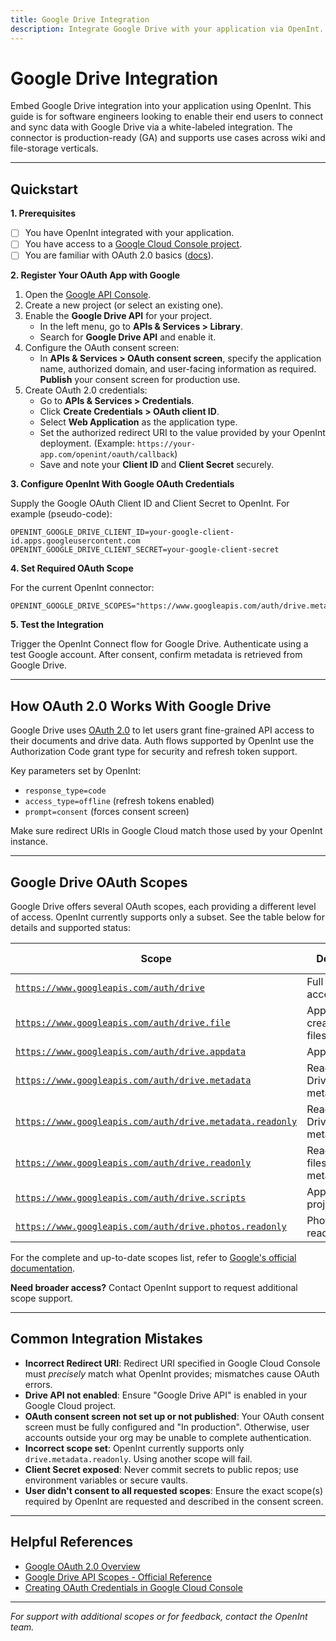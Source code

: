 ```yaml
---
title: Google Drive Integration
description: Integrate Google Drive with your application via OpenInt. Developer guide for OAuth setup, scopes, and best practices.
---
```


# Google Drive Integration

Embed Google Drive integration into your application using OpenInt. This guide is for software engineers looking to enable their end users to connect and sync data with Google Drive via a white-labeled integration. The connector is production-ready (GA) and supports use cases across wiki and file-storage verticals.

---

## Quickstart

**1. Prerequisites**

- [ ] You have OpenInt integrated with your application.
- [ ] You have access to a [Google Cloud Console project](https://console.cloud.google.com/).
- [ ] You are familiar with OAuth 2.0 basics ([docs](https://developers.google.com/identity/protocols/oauth2)).

**2. Register Your OAuth App with Google**

1. Open the [Google API Console](https://console.cloud.google.com/apis/credentials).
2. Create a new project (or select an existing one).
3. Enable the **Google Drive API** for your project.
   - In the left menu, go to **APIs & Services > Library**.
   - Search for **Google Drive API** and enable it.
4. Configure the OAuth consent screen:
   - In **APIs & Services > OAuth consent screen**, specify the application name, authorized domain, and user-facing information as required. **Publish** your consent screen for production use.
5. Create OAuth 2.0 credentials:
   - Go to **APIs & Services > Credentials**.
   - Click **Create Credentials > OAuth client ID**.
   - Select **Web Application** as the application type.
   - Set the authorized redirect URI to the value provided by your OpenInt deployment. (Example: `https://your-app.com/openint/oauth/callback`)
   - Save and note your **Client ID** and **Client Secret** securely.

**3. Configure OpenInt With Google OAuth Credentials**

Supply the Google OAuth Client ID and Client Secret to OpenInt. For example (pseudo-code):

```env
OPENINT_GOOGLE_DRIVE_CLIENT_ID=your-google-client-id.apps.googleusercontent.com
OPENINT_GOOGLE_DRIVE_CLIENT_SECRET=your-google-client-secret
```

**4. Set Required OAuth Scope**

For the current OpenInt connector:

```env
OPENINT_GOOGLE_DRIVE_SCOPES="https://www.googleapis.com/auth/drive.metadata.readonly"
```

**5. Test the Integration**

Trigger the OpenInt Connect flow for Google Drive. Authenticate using a test Google account. After consent, confirm metadata is retrieved from Google Drive.

---

## How OAuth 2.0 Works With Google Drive

Google Drive uses [OAuth 2.0](https://developers.google.com/identity/protocols/oauth2) to let users grant fine-grained API access to their documents and drive data. Auth flows supported by OpenInt use the Authorization Code grant type for security and refresh token support.

Key parameters set by OpenInt:

- `response_type=code`
- `access_type=offline` (refresh tokens enabled)
- `prompt=consent` (forces consent screen)

Make sure redirect URIs in Google Cloud match those used by your OpenInt instance.

---

## Google Drive OAuth Scopes

Google Drive offers several OAuth scopes, each providing a different level of access. OpenInt currently supports only a subset. See the table below for details and supported status:

<!-- Table using Mintlify's standard Markdown and tooltips as described in their documentation -->

| Scope | Description | OpenInt Supported? |
|-------|-------------|-------------------|
| [`https://www.googleapis.com/auth/drive`](https://developers.google.com/workspace/drive/api/guides/api-specific-auth) | <Tooltip text="Full, permissive scope to access all of a user's Drive files, including read, write, and delete.">Full Drive access</Tooltip> | No |
| [`https://www.googleapis.com/auth/drive.file`](https://developers.google.com/workspace/drive/api/guides/api-specific-auth) | <Tooltip text="Access to files created by or opened with your app. No access to other user's Drive files by default.">App-created/opened files</Tooltip> | No |
| [`https://www.googleapis.com/auth/drive.appdata`](https://developers.google.com/workspace/drive/api/guides/api-specific-auth) | <Tooltip text="Access to the application's hidden appdata folder in Drive.">AppData folder</Tooltip> | No |
| [`https://www.googleapis.com/auth/drive.metadata`](https://developers.google.com/workspace/drive/api/guides/api-specific-auth) | <Tooltip text="Read/write access to all Drive file metadata—but not file contents.">Read/write Drive file metadata</Tooltip> | No |
| [`https://www.googleapis.com/auth/drive.metadata.readonly`](https://developers.google.com/workspace/drive/api/guides/api-specific-auth) | <Tooltip text="Read-only access to Drive file/folder metadata. Cannot access content.">Read-only Drive file metadata</Tooltip> | Yes |
| [`https://www.googleapis.com/auth/drive.readonly`](https://developers.google.com/workspace/drive/api/guides/api-specific-auth) | <Tooltip text="Read all files and metadata in the user's Drive.">Read-only all files and metadata</Tooltip> | No |
| [`https://www.googleapis.com/auth/drive.scripts`](https://developers.google.com/workspace/drive/api/guides/api-specific-auth) | <Tooltip text="Read, edit, create, or delete user's Apps Script projects on Drive.">Apps Script projects</Tooltip> | No |
| [`https://www.googleapis.com/auth/drive.photos.readonly`](https://developers.google.com/workspace/drive/api/guides/api-specific-auth) | <Tooltip text="Read-only access to user's Google Photos stored in Drive.">Photos readonly</Tooltip> | No |

For the complete and up-to-date scopes list, refer to [Google's official documentation](https://developers.google.com/workspace/drive/api/guides/api-specific-auth).

**Need broader access?** Contact OpenInt support to request additional scope support.

---

## Common Integration Mistakes

- **Incorrect Redirect URI**: Redirect URI specified in Google Cloud Console must *precisely* match what OpenInt provides; mismatches cause OAuth errors.
- **Drive API not enabled**: Ensure "Google Drive API" is enabled in your Google Cloud project.
- **OAuth consent screen not set up or not published**: Your OAuth consent screen must be fully configured and "In production". Otherwise, user accounts outside your org may be unable to complete authentication.
- **Incorrect scope set**: OpenInt currently supports only `drive.metadata.readonly`. Using another scope will fail.
- **Client Secret exposed**: Never commit secrets to public repos; use environment variables or secure vaults.
- **User didn't consent to all requested scopes**: Ensure the exact scope(s) required by OpenInt are requested and described in the consent screen.

---

## Helpful References

- [Google OAuth 2.0 Overview](https://developers.google.com/identity/protocols/oauth2)
- [Google Drive API Scopes - Official Reference](https://developers.google.com/workspace/drive/api/guides/api-specific-auth)
- [Creating OAuth Credentials in Google Cloud Console](https://console.cloud.google.com/apis/credentials)

---

_For support with additional scopes or for feedback, contact the OpenInt team._